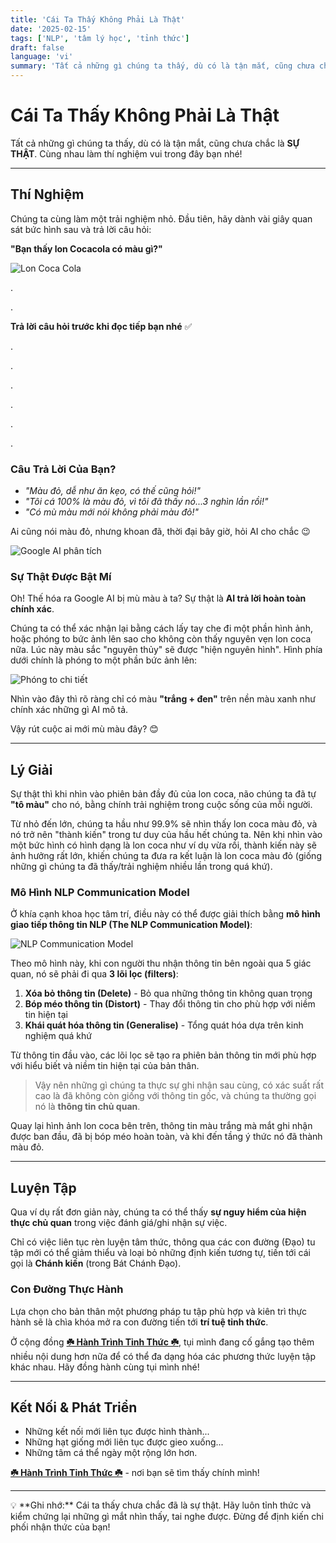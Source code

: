 ```yaml
---
title: 'Cái Ta Thấy Không Phải Là Thật'
date: '2025-02-15'
tags: ['NLP', 'tâm lý học', 'tỉnh thức']
draft: false
language: 'vi'
summary: 'Tất cả những gì chúng ta thấy, dù có là tận mắt, cũng chưa chắc là SỰ THẬT. Cùng nhau làm thí nghiệm vui để khám phá cách bộ não "bóp méo" thông tin qua mô hình NLP Communication Model.'
---
```


# Cái Ta Thấy Không Phải Là Thật

Tất cả những gì chúng ta thấy, dù có là tận mắt, cũng chưa chắc là **SỰ THẬT**. Cùng nhau làm thí nghiệm vui trong đây bạn nhé!

---

## Thí Nghiệm

Chúng ta cùng làm một trải nghiệm nhỏ. Đầu tiên, hãy dành vài giây quan sát bức hình sau và trả lời câu hỏi:

**"Bạn thấy lon Cocacola có màu gì?"**

<div style={{ maxWidth: '350px', margin: '0 auto' }}>
  <img src="/static/images/post/perception-effect/1.png" alt="Lon Coca Cola" style={{ width: '100%', height: 'auto' }} />
</div>

.

.

**Trả lời câu hỏi trước khi đọc tiếp bạn nhé** ✅

.

.

.

.

.

.

### Câu Trả Lời Của Bạn?

- *"Màu đỏ, dễ như ăn kẹo, có thế cũng hỏi!"*
- *"Tôi cá 100% là màu đỏ, vì tôi đã thấy nó...3 nghìn lần rồi!"*
- *"Có mù màu mới nói không phải màu đỏ!"*

Ai cũng nói màu đỏ, nhưng khoan đã, thời đại bây giờ, hỏi AI cho chắc 😉

![Google AI phân tích](/static/images/post/perception-effect/2.png)

### Sự Thật Được Bật Mí

Oh! Thế hóa ra Google AI bị mù màu à ta? Sự thật là **AI trả lời hoàn toàn chính xác**.

Chúng ta có thể xác nhận lại bằng cách lấy tay che đi một phần hình ảnh, hoặc phóng to bức ảnh lên sao cho không còn thấy nguyên vẹn lon coca nữa. Lúc này màu sắc "nguyên thủy" sẽ được "hiện nguyên hình". Hình phía dưới chính là phóng to một phần bức ảnh lên:

![Phóng to chi tiết](/static/images/post/perception-effect/3.png)

Nhìn vào đây thì rõ ràng chỉ có màu **"trắng + đen"** trên nền màu xanh như chính xác những gì AI mô tả.

Vậy rút cuộc ai mới mù màu đây? 😊

---

## Lý Giải

Sự thật thì khi nhìn vào phiên bản đầy đủ của lon coca, não chúng ta đã tự **"tô màu"** cho nó, bằng chính trải nghiệm trong cuộc sống của mỗi người.

Từ nhỏ đến lớn, chúng ta hầu như 99.9% sẽ nhìn thấy lon coca màu đỏ, và nó trở nên "thành kiến" trong tư duy của hầu hết chúng ta. Nên khi nhìn vào một bức hình có hình dạng là lon coca như ví dụ vừa rồi, thành kiến này sẽ ảnh hưởng rất lớn, khiến chúng ta đưa ra kết luận là lon coca màu đỏ (giống những gì chúng ta đã thấy/trải nghiệm nhiều lần trong quá khứ).

### Mô Hình NLP Communication Model

Ở khía cạnh khoa học tâm trí, điều này có thể được giải thích bằng **mô hình giao tiếp thông tin NLP (The NLP Communication Model)**:

![NLP Communication Model](/static/images/post/perception-effect/4.png)

Theo mô hình này, khi con người thu nhận thông tin bên ngoài qua 5 giác quan, nó sẽ phải đi qua **3 lõi lọc (filters)**:

1. **Xóa bỏ thông tin (Delete)** - Bỏ qua những thông tin không quan trọng
2. **Bóp méo thông tin (Distort)** - Thay đổi thông tin cho phù hợp với niềm tin hiện tại
3. **Khái quát hóa thông tin (Generalise)** - Tổng quát hóa dựa trên kinh nghiệm quá khứ

Từ thông tin đầu vào, các lõi lọc sẽ tạo ra phiên bản thông tin mới phù hợp với hiểu biết và niềm tin hiện tại của bản thân.

> Vậy nên những gì chúng ta thực sự ghi nhận sau cùng, có xác suất rất cao là đã không còn giống với thông tin gốc, và chúng ta thường gọi nó là **thông tin chủ quan**.

Quay lại hình ảnh lon coca bên trên, thông tin màu trắng mà mắt ghi nhận được ban đầu, đã bị bóp méo hoàn toàn, và khi đến tầng ý thức nó đã thành màu đỏ.

---

## Luyện Tập

Qua ví dụ rất đơn giản này, chúng ta có thể thấy **sự nguy hiểm của hiện thực chủ quan** trong việc đánh giá/ghi nhận sự việc.

Chỉ có việc liên tục rèn luyện tâm thức, thông qua các con đường (Đạo) tu tập mới có thể giảm thiểu và loại bỏ những định kiến tương tự, tiến tới cái gọi là **Chánh kiến** (trong Bát Chánh Đạo).

### Con Đường Thực Hành

Lựa chọn cho bản thân một phương pháp tu tập phù hợp và kiên trì thực hành sẽ là chìa khóa mở ra con đường tiến tới **trí tuệ tỉnh thức**.

Ở cộng đồng **[☘️ Hành Trình Tỉnh Thức ☘️](https://group.beincom.com/ref/QiWe6F?referral_code=QiWe6F&type=community&privacy=open)**, tụi mình đang cố gắng tạo thêm nhiều nội dung hơn nữa để có thể đa dạng hóa các phương thức luyện tập khác nhau. Hãy đồng hành cùng tụi mình nhé!

---

## Kết Nối & Phát Triển

- Những kết nối mới liên tục được hình thành...
- Những hạt giống mới liên tục được gieo xuống...
- Những tâm cá thể ngày một rộng lớn hơn.

**[☘️ Hành Trình Tỉnh Thức ☘️](https://group.beincom.com/ref/QiWe6F?referral_code=QiWe6F&type=community&privacy=open)** - nơi bạn sẽ tìm thấy chính mình!

---

<aside>
💡 **Ghi nhớ:** Cái ta thấy chưa chắc đã là sự thật. Hãy luôn tỉnh thức và kiểm chứng lại những gì mắt nhìn thấy, tai nghe được. Đừng để định kiến chi phối nhận thức của bạn!
</aside>
